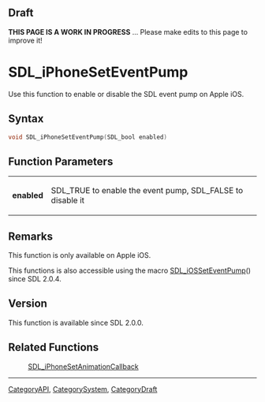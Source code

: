 == Draft ==

'''THIS PAGE IS A WORK IN PROGRESS''' ... Please make edits to this page to improve it!



<!-- #*^*^*^*^*See https://wiki.libsdl.org/SGFunctions for details on editing this page*^*^*^*^* -->


= SDL_iPhoneSetEventPump =
Use this function to enable or disable the SDL event pump on Apple iOS.




== Syntax ==
<syntaxhighlight lang='c++'>
void SDL_iPhoneSetEventPump(SDL_bool enabled)
</syntaxhighlight>


== Function Parameters ==
{|
|'''enabled'''
|SDL_TRUE to enable the event pump, SDL_FALSE to disable it
|}



== Remarks ==
This function is only available on Apple iOS.

This functions is also accessible using the macro [[SDL_iOSSetEventPump]]() since SDL 2.0.4.

== Version ==
This function is available since SDL 2.0.0.


== Related Functions ==
:[[SDL_iPhoneSetAnimationCallback]]
<!-- #Remove this section if empty -->


----
[[CategoryAPI]], [[CategorySystem]], [[CategoryDraft]]
<!-- #See the Style Guide for instructions on editing the footer. -->
